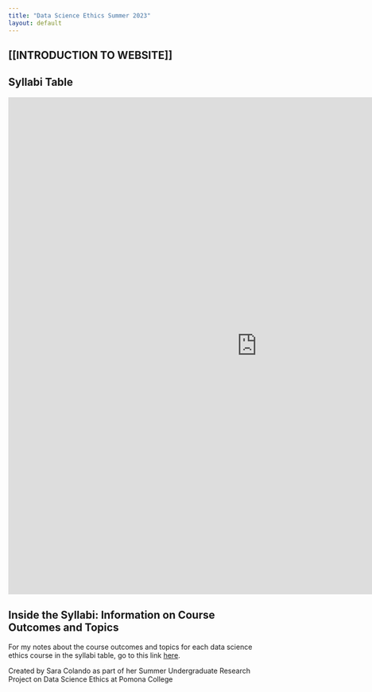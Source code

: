 ```yaml
---
title: "Data Science Ethics Summer 2023"
layout: default
---
```


## [[INTRODUCTION TO WEBSITE]]


## Syllabi Table 

:::{.column-page}
<iframe src = "https://scolando.github.io/DSethics-summer2023/syllabi/syllabi-table.html" width="1000" height="1000" data-external="1" style="border:none;"></iframe>
:::

## Inside the Syllabi: Information on Course Outcomes and Topics

For my notes about the course outcomes and topics for each data science ethics course in the syllabi table, go to this link [here](https://scolando.github.io/DSethics-summer2023/syllabi/inside-syllabi.html). 



Created by Sara Colando as part of her Summer Undergraduate Research Project on Data Science Ethics at Pomona College</a>   
